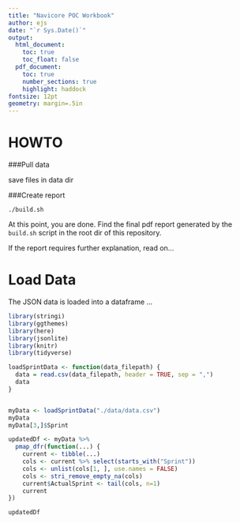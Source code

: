 ```yaml
---
title: "Navicore POC Workbook"
author: ejs
date: "`r Sys.Date()`"
output:
  html_document:
    toc: true
    toc_float: false
  pdf_document:
    toc: true
    number_sections: true
    highlight: haddock
fontsize: 12pt
geometry: margin=.5in
---
```


HOWTO
========

###Pull data

save files in data dir


###Create report

```
./build.sh
```

At this point, you are done.  Find the final pdf report generated by the
`build.sh` script in the root dir of this repository.

If the report requires further explanation, read on...

Load Data
========

The JSON data is loaded into a dataframe ...

```r
library(stringi)
library(ggthemes)
library(here)
library(jsonlite)
library(knitr)
library(tidyverse)

loadSprintData <- function(data_filepath) {
  data = read.csv(data_filepath, header = TRUE, sep = ",")
  data
}


myData <- loadSprintData("./data/data.csv")
myData
myData[3,]$Sprint

updatedDf <- myData %>%
  pmap_dfr(function(...) {
    current <- tibble(...)
    cols <- current %>% select(starts_with("Sprint"))
    cols <- unlist(cols[1, ], use.names = FALSE)
    cols <- stri_remove_empty_na(cols)
    current$ActualSprint <- tail(cols, n=1)
    current
})

updatedDf


```

